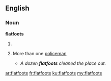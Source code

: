 ==English==
===Noun===
'''flatfoots'''

# {{plural of|flatfoot}}
# {{slang|dated|pejorative}} More than one [[policeman]]
#* ''A dozen '''flatfoots''' cleaned the place out.''

[[ar:flatfoots]]
[[fr:flatfoots]]
[[ku:flatfoots]]
[[my:flatfoots]]